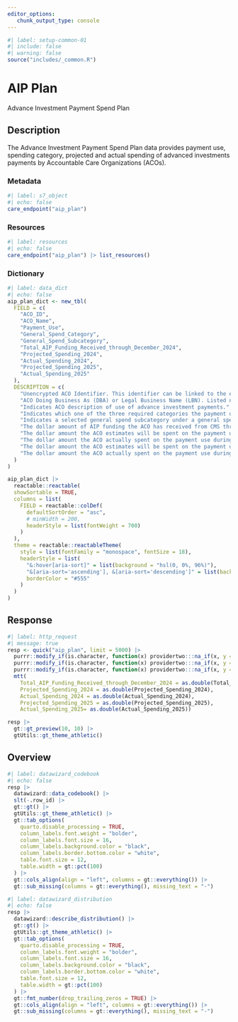```yaml
---
editor_options: 
   chunk_output_type: console
---
```


```r
#| label: setup-common-01
#| include: false
#| warning: false
source("includes/_common.R")
```

# AIP Plan {#care-aip}

Advance Investment Payment Spend Plan

## Description 

The Advance Investment Payment Spend Plan data provides payment use, spending category, projected and actual spending of advanced investments payments by Accountable Care Organizations (ACOs).

### Metadata

```r
#| label: s7_object
#| echo: false
care_endpoint("aip_plan")
```

### Resources

```r
#| label: resources
#| echo: false
care_endpoint("aip_plan") |> list_resources()
```

### Dictionary

```r
#| label: data_dict
#| echo: false
aip_plan_dict <- new_tbl(
  FIELD = c(
    "ACO_ID", 
    "ACO_Name", 
    "Payment_Use", 
    "General_Spend_Category", 
    "General_Spend_Subcategory", 
    "Total_AIP_Funding_Received_through_December_2024", 
    "Projected_Spending_2024", 
    "Actual_Spending_2024", 
    "Projected_Spending_2025",
    "Actual_Spending_2025"
  ),
  DESCRIPTION = c(
    "Unencrypted ACO Identifier. This identifier can be linked to the encrypted ACO identifier used for prior performance years (PY) using the ACO ID Crosswalk available at https://www.cms.gov/Medicare/Medicare-Fee-for-ServicePayment/sharedsavingsprogram/program-data.", 
    "ACO Doing Business As (DBA) or Legal Business Name (LBN). Listed name is DBA unless DBA is not available, in which case LBN is used.", 
    "Indicates ACO description of use of advance investment payments.", 
    "Indicates which one of the three required categories the payment use falls under: increased staffing, health care infrastructure, or the provision of accountable care for underserved beneficiaries.", 
    "Indicates a selected general spend subcategory under a general spend category that a payment use falls under.", 
    "The dollar amount of AIP funding the ACO has received from CMS through December 2024.", 
    "The dollar amount the ACO estimates will be spent on the payment use during the 2024 performance year.", 
    "The dollar amount the ACO actually spent on the payment use during the 2024 performance year.", 
    "The dollar amount the ACO estimates will be spent on the payment use during the 2025 performance year.",
    "The dollar amount the ACO actually spent on the payment use during the 2025 performance year."
  )
)

aip_plan_dict |> 
  reactable::reactable(
  showSortable = TRUE,
  columns = list(
    FIELD = reactable::colDef(
      defaultSortOrder = "asc",
      # minWidth = 200,
      headerStyle = list(fontWeight = 700)
    )
  ),
  theme = reactable::reactableTheme(
    style = list(fontFamily = "monospace", fontSize = 18),
    headerStyle = list(
      "&:hover[aria-sort]" = list(background = "hsl(0, 0%, 96%)"),
      "&[aria-sort='ascending'], &[aria-sort='descending']" = list(background = "hsl(0, 0%, 96%)"),
      borderColor = "#555"
    )
  )
)
```


## Response

```r
#| label: http_request
#| message: true
resp <- quick("aip_plan", limit = 5000) |> 
  purrr::modify_if(is.character, function(x) providertwo:::na_if(x, y = "")) |>
  purrr::modify_if(is.character, function(x) providertwo:::na_if(x, y = " ")) |>
  purrr::modify_if(is.character, function(x) providertwo:::na_if(x, y = "N/A")) |>
  mtt(
    Total_AIP_Funding_Received_through_December_2024 = as.double(Total_AIP_Funding_Received_through_December_2024),
    Projected_Spending_2024 = as.double(Projected_Spending_2024),
    Actual_Spending_2024 = as.double(Actual_Spending_2024),
    Projected_Spending_2025 = as.double(Projected_Spending_2025),
    Actual_Spending_2025= as.double(Actual_Spending_2025))

resp |> 
  gt::gt_preview(10, 10) |>
  gtUtils::gt_theme_athletic()
```

## Overview

```r
#| label: datawizard_codebook
#| echo: false
resp |> 
  datawizard::data_codebook() |> 
  slt(-.row_id) |>
  gt::gt() |>
  gtUtils::gt_theme_athletic() |>
  gt::tab_options(
    quarto.disable_processing = TRUE,
    column_labels.font.weight = "bolder",
    column_labels.font.size = 16,
    column_labels.background.color = "black",
    column_labels.border.bottom.color = "white",
    table.font.size = 12,
    table.width = gt::pct(100)
  ) |>
  gt::cols_align(align = "left", columns = gt::everything()) |>
  gt::sub_missing(columns = gt::everything(), missing_text = "-")
```

```r
#| label: datawizard_distribution
#| echo: false
resp |> 
  datawizard::describe_distribution() |> 
  gt::gt() |>
  gtUtils::gt_theme_athletic() |>
  gt::tab_options(
    quarto.disable_processing = TRUE,
    column_labels.font.weight = "bolder",
    column_labels.font.size = 16,
    column_labels.background.color = "black",
    column_labels.border.bottom.color = "white",
    table.font.size = 12,
    table.width = gt::pct(100)
  ) |>
  gt::fmt_number(drop_trailing_zeros = TRUE) |>
  gt::cols_align(align = "left", columns = gt::everything()) |>
  gt::sub_missing(columns = gt::everything(), missing_text = "-")
```
